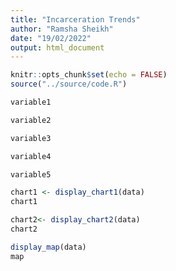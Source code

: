 ```yaml
---
title: "Incarceration Trends"
author: "Ramsha Sheikh"
date: "19/02/2022"
output: html_document
---
```


```r
knitr::opts_chunk$set(echo = FALSE)
source("../source/code.R")
```

```r
variable1
```
```r
variable2
```

```r
variable3
```

```r
variable4
```

```r
variable5
```

```r
chart1 <- display_chart1(data)
chart1
```

```r
chart2<- display_chart2(data)
chart2
```

```r
display_map(data)
map

```




